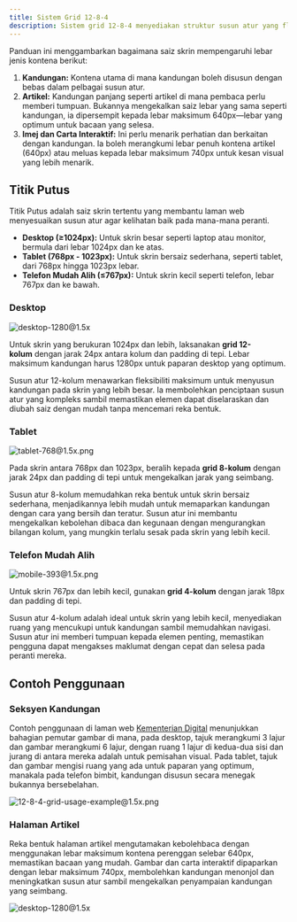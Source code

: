 ```yaml
---
title: Sistem Grid 12-8-4
description: Sistem grid 12-8-4 menyediakan struktur susun atur yang fleksibel dan responsif yang mendorong tumpuan kepada reka bentuk yang boleh disesuaikan pada semua saiz skrin. Grid ini membantu memastikan bahawa kandungan sentiasa teratur dan seimbang secara visual, menjadikan reka bentuk kelihatan kemas dan mudah diakses pada mana-mana peranti, dari desktop hingga ke telefon mudah alih.
---
```


Panduan ini menggambarkan bagaimana saiz skrin mempengaruhi lebar jenis kontena berikut:

1. **Kandungan:** Kontena utama di mana kandungan boleh disusun dengan bebas dalam pelbagai susun atur.
2. **Artikel:** Kandungan panjang seperti artikel di mana pembaca perlu memberi tumpuan. Bukannya mengekalkan saiz lebar yang sama seperti kandungan, ia dipersempit kepada lebar maksimum 640px—lebar yang optimum untuk bacaan yang selesa.
3. **Imej dan Carta Interaktif:** Ini perlu menarik perhatian dan berkaitan dengan kandungan. Ia boleh merangkumi lebar penuh kontena artikel (640px) atau meluas kepada lebar maksimum 740px untuk kesan visual yang lebih menarik.

## Titik Putus

Titik Putus adalah saiz skrin tertentu yang membantu laman web menyesuaikan susun atur agar kelihatan baik pada mana-mana peranti.

- **Desktop (≥1024px):** Untuk skrin besar seperti laptop atau monitor, bermula dari lebar 1024px dan ke atas.
- **Tablet (768px - 1023px):** Untuk skrin bersaiz sederhana, seperti tablet, dari 768px hingga 1023px lebar.
- **Telefon Mudah Alih (≤767px):** Untuk skrin kecil seperti telefon, lebar 767px dan ke bawah.

### Desktop

![desktop-1280@1.5x](/design/desktop-1280@1.5x.png)

Untuk skrin yang berukuran 1024px dan lebih, laksanakan **grid 12-kolum** dengan jarak 24px antara kolum dan padding di tepi. Lebar maksimum kandungan harus 1280px untuk paparan desktop yang optimum.

Susun atur 12-kolum menawarkan fleksibiliti maksimum untuk menyusun kandungan pada skrin yang lebih besar. Ia membolehkan penciptaan susun atur yang kompleks sambil memastikan elemen dapat diselaraskan dan diubah saiz dengan mudah tanpa mencemari reka bentuk.

### Tablet

![tablet-768@1.5x.png](/design/tablet-768@1.5x.png)

Pada skrin antara 768px dan 1023px, beralih kepada **grid 8-kolum** dengan jarak 24px dan padding di tepi untuk mengekalkan jarak yang seimbang.

Susun atur 8-kolum memudahkan reka bentuk untuk skrin bersaiz sederhana, menjadikannya lebih mudah untuk memaparkan kandungan dengan cara yang bersih dan teratur. Susun atur ini membantu mengekalkan kebolehan dibaca dan kegunaan dengan mengurangkan bilangan kolum, yang mungkin terlalu sesak pada skrin yang lebih kecil.

### Telefon Mudah Alih

![mobile-393@1.5x.png](/design/mobile-393@1.5x.png)

Untuk skrin 767px dan lebih kecil, gunakan **grid 4-kolum** dengan jarak 18px dan padding di tepi.

Susun atur 4-kolum adalah ideal untuk skrin yang lebih kecil, menyediakan ruang yang mencukupi untuk kandungan sambil memudahkan navigasi. Susun atur ini memberi tumpuan kepada elemen penting, memastikan pengguna dapat mengakses maklumat dengan cepat dan selesa pada peranti mereka.

## Contoh Penggunaan

### Seksyen Kandungan

Contoh penggunaan di laman web [Kementerian Digital](https://digital.gov.my) menunjukkan bahagian pemutar gambar di mana, pada desktop, tajuk merangkumi 3 lajur dan gambar merangkumi 6 lajur, dengan ruang 1 lajur di kedua-dua sisi dan jurang di antara mereka adalah untuk pemisahan visual. Pada tablet, tajuk dan gambar mengisi ruang yang ada untuk paparan yang optimum, manakala pada telefon bimbit, kandungan disusun secara menegak bukannya bersebelahan.

![12-8-4-grid-usage-example@1.5x.png](/design/12-8-4-grid-usage-example@1.5x.png)

### Halaman Artikel

Reka bentuk halaman artikel mengutamakan kebolehbaca dengan menggunakan lebar maksimum kontena perenggan selebar 640px, memastikan bacaan yang mudah. Gambar dan carta interaktif dipaparkan dengan lebar maksimum 740px, membolehkan kandungan menonjol dan meningkatkan susun atur sambil mengekalkan penyampaian kandungan yang seimbang.

![desktop-1280@1.5x](/design/12-8-4-grid-usage-example-2@1.5x.png)
